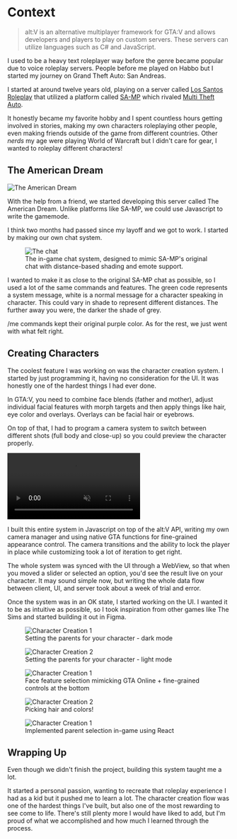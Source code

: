 
<ProjectData data={metadata}/>

# Context

> alt:V is an alternative multiplayer framework for GTA:V and allows developers and players to play on custom servers. These servers can utilize languages such as C# and JavaScript.

I used to be a heavy text roleplayer way before the genre became popular due to voice roleplay servers. People before me played on Habbo but I started my journey on Grand Theft Auto: San Andreas.

I started at around twelve years old, playing on a server called [Los Santos Roleplay](https://community.ls-rp.com/) that utilized a platform called [SA-MP](https://www.sa-mp.mp/) which rivaled [Multi Theft Auto](https://multitheftauto.com/).

It honestly became my favorite hobby and I spent countless hours getting involved in stories, making my own characters roleplaying other people, even making friends outside of the game from different countries. Other *nerds* my age were playing World of Warcraft but I didn't care for gear, I wanted to roleplay different characters!

## The American Dream
![The American Dream](/assets/projects/ad-1.png)

With the help from a friend, we started developing this server called The American Dream. Unlike platforms like SA-MP, we could use Javascript to write the gamemode. 

I think two months had passed since my layoff and we got to work. I started by making our own chat system.

<figure className="my-6">
  <img src="/assets/projects/ad-2.png" alt="The chat" className="w-full h-auto rounded shadow" />
  <figcaption className="mt-2 text-sm text-center text-drac-marcelin-200">The in-game chat system, designed to mimic SA-MP's original chat with distance-based shading and emote support.</figcaption>
</figure>


I wanted to make it as close to the original SA-MP chat as possible, so I used a lot of the same commands and features. The green code represents a system message, white is a normal message for a character speaking in character. This could vary in shade to represent different distances. The further away you were, the darker the shade of grey.

/me commands kept their original purple color. As for the rest, we just went with what felt right.

## Creating Characters

The coolest feature I was working on was the character creation system. I started by just programming it, having no consideration for the UI. It was honestly one of the hardest things I had ever done.

In GTA:V, you need to combine face blends (father and mother), adjust individual facial features with morph targets and then apply things like hair, eye color and overlays. Overlays can be facial hair or eyebrows.

On top of that, I had to program a camera system to switch between different shots (full body and close-up) so you could preview the character properly.

<div className="relative w-full pb-[56.25%] h-0 overflow-hidden">
<video className="absolute top-0 left-0 w-full h-full" controls loop autoPlay playsInline muted>
  <source src="/assets/projects/ad-cc.mp4" type="video/mp4"/>
</video>
</div>

I built this entire system in Javascript on top of the alt:V API, writing my own camera manager and using native GTA functions for fine-grained appearance control. The camera transitions and the ability to lock the player in place while customizing took a lot of iteration to get right.

The whole system was synced with the UI through a WebView, so that when you moved a slider or selected an option, you'd see the result live on your character.
It may sound simple now, but writing the whole data flow between client, UI, and server took about a week of trial and error.

Once the system was in an OK state, I started working on the UI. I wanted it to be as intuitive as possible, so I took inspiration from other games like The Sims and started building it out in Figma.

<div className="flex flex-wrap gap-4">
  <figure className="w-full md:w-[48%]">
    <img src="/assets/projects/ad-3.png" alt="Character Creation 1" className="w-full h-auto rounded shadow" />
    <figcaption className="mt-2 text-sm text-center text-drac-marcelin-200">Setting the parents for your character - dark mode</figcaption>
  </figure>
  <figure className="w-full md:w-[48%]">
    <img src="/assets/projects/ad-4.png" alt="Character Creation 2" className="w-full h-auto rounded shadow" />
    <figcaption className="mt-2 text-sm text-center text-drac-marcelin-200">Setting the parents for your character - light mode</figcaption>
  </figure>
</div>

<div className="flex flex-wrap gap-4 mt-4">
  <figure className="w-full md:w-[48%] flex flex-col justify-between rounded shadow">
    <img src="/assets/projects/ad-7.png" alt="Character Creation 1" className="w-full h-auto rounded shadow" />
    <figcaption className="mt-2 text-sm text-center text-drac-marcelin-200">Face feature selection mimicking GTA Online + fine-grained controls at the bottom</figcaption>
  </figure>
  <figure className="w-full md:w-[48%]">
    <img src="/assets/projects/ad-5.png" alt="Character Creation 2" className="w-full h-auto rounded shadow" />
    <figcaption className="mt-2 text-sm text-center text-drac-marcelin-200">Picking hair and colors!</figcaption>
  </figure>
</div>

<div className="flex justify-center mt-4">
  <figure className="w-full">
    <img src="/assets/projects/ad-6.png" alt="Character Creation 1" className="w-full h-auto rounded shadow" />
    <figcaption className="mt-2 text-sm text-center text-drac-marcelin-200">Implemented parent selection in-game using React</figcaption>
  </figure>
</div>

## Wrapping Up

Even though we didn't finish the project, building this system taught me a lot.

It started a personal passion, wanting to recreate that roleplay experience I had as a kid but it pushed me to learn a lot. The character creation flow was one of the hardest things I've built, but also one of the most rewarding to see come to life.
There's still plenty more I would have liked to add, but I'm proud of what we accomplished and how much I learned through the process.